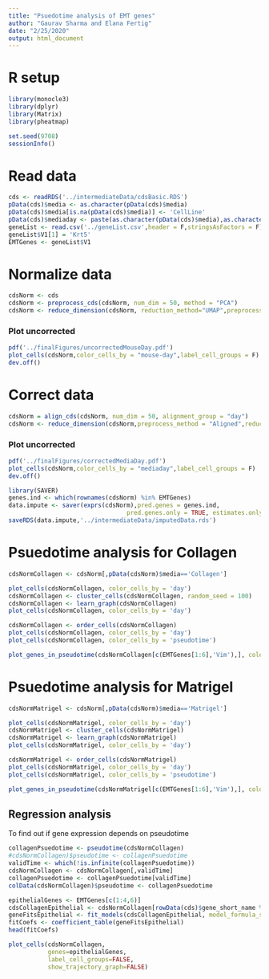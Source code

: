 ```yaml
---
title: "Psuedotime analysis of EMT genes"
author: "Gaurav Sharma and Elana Fertig"
date: "2/25/2020"
output: html_document
---
```


# R setup

```r
library(monocle3)
library(dplyr)
library(Matrix)
library(pheatmap)

set.seed(9708)
sessionInfo()
```

# Read data

```r
cds <- readRDS('../intermediateData/cdsBasic.RDS')
pData(cds)$media <- as.character(pData(cds)$media)
pData(cds)$media[is.na(pData(cds)$media)] <- 'CellLine'
pData(cds)$mediaday <- paste(as.character(pData(cds)$media),as.character(pData(cds)$day),sep="-")
geneList <- read.csv('../geneList.csv',header = F,stringsAsFactors = F)
geneList$V1[1] = 'Krt5'
EMTGenes <- geneList$V1
```

# Normalize data

```r
cdsNorm <- cds
cdsNorm <- preprocess_cds(cdsNorm, num_dim = 50, method = "PCA")
cdsNorm <- reduce_dimension(cdsNorm, reduction_method="UMAP",preprocess_method = "PCA")
```

### Plot uncorrected

```r
pdf('../finalFigures/uncorrectedMouseDay.pdf')
plot_cells(cdsNorm,color_cells_by = "mouse-day",label_cell_groups = F)
dev.off()
```

# Correct data
```r
cdsNorm = align_cds(cdsNorm, num_dim = 50, alignment_group = "day")
cdsNorm <- reduce_dimension(cdsNorm,preprocess_method = "Aligned",reduction_method = "UMAP")
```
### Plot uncorrected

```r
pdf('../finalFigures/correctedMediaDay.pdf')
plot_cells(cdsNorm,color_cells_by = "mediaday",label_cell_groups = F)
dev.off()
```

```r
library(SAVER)
genes.ind <- which(rownames(cdsNorm) %in% EMTGenes)
data.impute <- saver(exprs(cdsNorm),pred.genes = genes.ind,
                                 pred.genes.only = TRUE, estimates.only = TRUE)
saveRDS(data.impute,'../intermediateData/imputedData.rds')
```

# Psuedotime analysis for Collagen

```r
cdsNormCollagen <- cdsNorm[,pData(cdsNorm)$media=='Collagen']

plot_cells(cdsNormCollagen, color_cells_by = 'day')
cdsNormCollagen <- cluster_cells(cdsNormCollagen, random_seed = 100)
cdsNormCollagen <- learn_graph(cdsNormCollagen)
plot_cells(cdsNormCollagen, color_cells_by = 'day')

cdsNormCollagen <- order_cells(cdsNormCollagen)
plot_cells(cdsNormCollagen, color_cells_by = 'day')
plot_cells(cdsNormCollagen, color_cells_by = 'pseudotime')

plot_genes_in_pseudotime(cdsNormCollagen[c(EMTGenes[1:6],'Vim'),], color_cells_by = 'day')
```

# Psuedotime analysis for Matrigel


```r

cdsNormMatrigel <- cdsNorm[,pData(cdsNorm)$media=='Matrigel']

plot_cells(cdsNormMatrigel, color_cells_by = 'day')
cdsNormMatrigel <- cluster_cells(cdsNormMatrigel)
cdsNormMatrigel <- learn_graph(cdsNormMatrigel)
plot_cells(cdsNormMatrigel, color_cells_by = 'day')

cdsNormMatrigel <- order_cells(cdsNormMatrigel)
plot_cells(cdsNormMatrigel, color_cells_by = 'day')
plot_cells(cdsNormMatrigel, color_cells_by = 'pseudotime')

plot_genes_in_pseudotime(cdsNormMatrigel[c(EMTGenes[1:6],'Vim'),], color_cells_by = 'day')

```

## Regression analysis
To find out if gene expression depends on pseudotime


```r
collagenPsuedotime <- pseudotime(cdsNormCollagen)
#cdsNormCollagen)$pseudotime <- collagenPsuedotime
validTime <- which(!is.infinite(collagenPsuedotime))
cdsNormCollagen <- cdsNormCollagen[,validTime]
collagenPsuedotime <- collagenPsuedotime[validTime]
colData(cdsNormCollagen)$pseudotime <- collagenPsuedotime
```

```r
epithelialGenes <- EMTGenes[c(1:4,6)]
cdsCollagenEpithelial <- cdsNormCollagen[rowData(cds)$gene_short_name %in% epithelialGenes,] 
geneFitsEpithelial <- fit_models(cdsCollagenEpithelial, model_formula_str = "~pseudotime + day")
fitCoefs <- coefficient_table(geneFitsEpithelial)
head(fitCoefs)
```

```r
plot_cells(cdsNormCollagen,
           genes=epithelialGenes,
           label_cell_groups=FALSE,
           show_trajectory_graph=FALSE)
```

